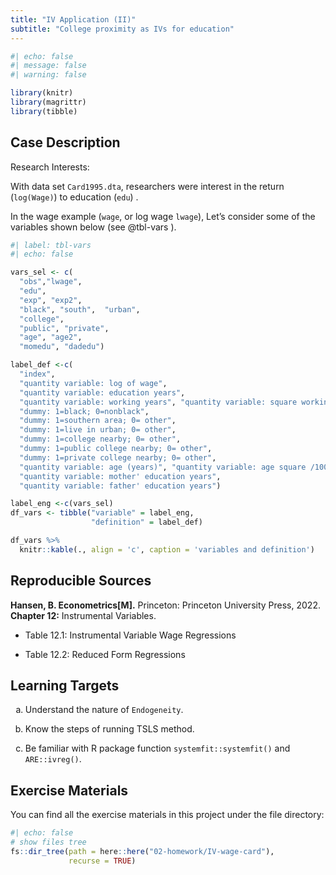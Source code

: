 ```yaml
---
title: "IV Application (II)"
subtitle: "College proximity as IVs for education"
---
```


```r
#| echo: false
#| message: false
#| warning: false

library(knitr)
library(magrittr)
library(tibble)
```

## Case Description

Research Interests:

With data set `Card1995.dta`, researchers were interest in the return (`log(Wage)`) to education (`edu`) .

In the wage example (`wage`, or log wage `lwage`), Let's consider some of the variables shown below (see @tbl-vars ).

```r
#| label: tbl-vars
#| echo: false

vars_sel <- c(
  "obs","lwage",
  "edu", 
  "exp", "exp2",
  "black", "south",  "urban",
  "college",  
  "public", "private",
  "age", "age2",
  "momedu", "dadedu")

label_def <-c(
  "index",
  "quantity variable: log of wage",
  "quantity variable: education years", 
  "quantity variable: working years", "quantity variable: square working years/100",
  "dummy: 1=black; 0=nonblack", 
  "dummy: 1=southern area; 0= other",  
  "dummy: 1=live in urban; 0= other",
  "dummy: 1=college nearby; 0= other",  
  "dummy: 1=public college nearby; 0= other",
  "dummy: 1=private college nearby; 0= other",
  "quantity variable: age (years)", "quantity variable: age square /100",
  "quantity variable: mother' education years", 
  "quantity variable: father' education years")

label_eng <-c(vars_sel)
df_vars <- tibble("variable" = label_eng,
                  "definition" = label_def)

df_vars %>%
  knitr::kable(., align = 'c', caption = 'variables and definition')
```

## Reproducible Sources

**Hansen, B.  Econometrics[M].** Princeton: Princeton University Press, 2022. **Chapter 12:** Instrumental Variables. 

- Table 12.1: Instrumental Variable Wage Regressions

- Table 12.2: Reduced Form Regressions

## Learning Targets

a. Understand the nature of `Endogeneity`.

b. Know the steps of running TSLS method.

c. Be familiar with R package function `systemfit::systemfit()` and `ARE::ivreg()`.

## Exercise Materials 

You can find all the exercise materials in this project under the file directory:

```r
#| echo: false
# show files tree
fs::dir_tree(path = here::here("02-homework/IV-wage-card"),
             recurse = TRUE)
```